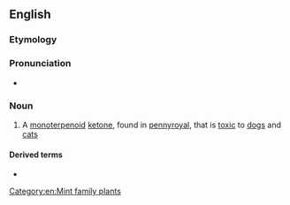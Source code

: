 ==English==

===Etymology===
{{m|mul|pulegium}} {{suffix|en||one}}
===Pronunciation===
* {{IPA|en|/ˈpjuːləɡəʊn/}}
===Noun===
{{wikipedia}}
{{en-noun|-}}

# {{lb|en|organic compound}} A [[monoterpenoid]] [[ketone]], found in [[pennyroyal]], that is [[toxic]] to [[dog]]s and [[cat]]s

====Derived terms====
* {{l|en|isopulegone}}

[[Category:en:Mint family plants]]